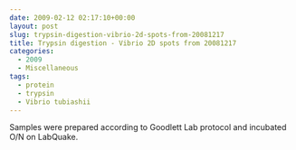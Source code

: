 ```yaml
---
date: 2009-02-12 02:17:10+00:00
layout: post
slug: trypsin-digestion-vibrio-2d-spots-from-20081217
title: Trypsin digestion - Vibrio 2D spots from 20081217
categories:
  - 2009
  - Miscellaneous
tags:
  - protein
  - trypsin
  - Vibrio tubiashii
---
```


Samples were prepared according to Goodlett Lab protocol and incubated O/N on LabQuake.
